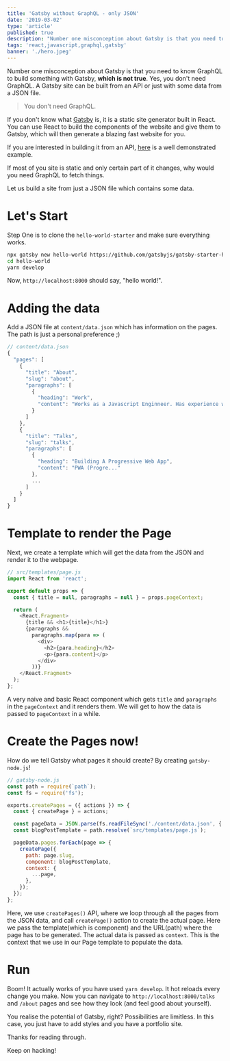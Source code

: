 ```yaml
---
title: 'Gatsby without GraphQL - only JSON'
date: '2019-03-02'
type: 'article'
published: true
description: "Number one misconception about Gatsby is that you need to know GraphQL to build something with Gatsby, which is not true. Yes, you don't need GraphQL."
tags: 'react,javascript,graphql,gatsby'
banner: './hero.jpeg'
---
```


Number one misconception about Gatsby is that you need to know GraphQL to build something with Gatsby, **which is not true**. Yes, you don't need GraphQL. A Gatsby site can be built from an API or just with some data from a JSON file.

> You don't need GraphQL.

If you don't know what [Gatsby](https://www.gatsbyjs.org/) is, it is a static site generator built in React. You can use React to build the components of the website and give them to Gatsby, which will then generate a blazing fast website for you.

If you are interested in building it from an API, [here](https://www.gatsbyjs.org/docs/using-gatsby-without-graphql/) is a well demonstrated example.

If most of you site is static and only certain part of it changes, why would you need GraphQL to fetch things.

Let us build a site from just a JSON file which contains some data.

# Let's Start

Step One is to clone the `hello-world-starter` and make sure everything works.

```bash
npx gatsby new hello-world https://github.com/gatsbyjs/gatsby-starter-hello-world
cd hello-world
yarn develop
```

Now, `http://localhost:8000` should say, "hello world!".

# Adding the data

Add a JSON file at `content/data.json` which has information on the pages. The path is just a personal preference ;)

```javascript
// content/data.json
{
  "pages": [
    {
      "title": "About",
      "slug": "about",
      "paragraphs": [
        {
          "heading": "Work",
          "content": "Works as a Javascript Enginneer. Has experience with Gatsby, React, Javascript, Node, Mongo and a little Python as well"
        }
      ]
    },
    {
      "title": "Talks",
      "slug": "talks",
      "paragraphs": [
        {
          "heading": "Building A Progressive Web App",
          "content": "PWA (Progre..."
        },
        ...
      ]
    }
  ]
}
```

# Template to render the Page

Next, we create a template which will get the data from the JSON and render it to the webpage.

```javascript
// src/templates/page.js
import React from 'react';

export default props => {
  const { title = null, paragraphs = null } = props.pageContext;

  return (
    <React.Fragment>
      {title && <h1>{title}</h1>}
      {paragraphs &&
        paragraphs.map(para => (
          <div>
            <h2>{para.heading}</h2>
            <p>{para.content}</p>
          </div>
        ))}
    </React.Fragment>
  );
};
```

A very naive and basic React component which gets `title` and `paragraphs` in the `pageContext` and it renders them. We will get to how the data is passed to `pageContext` in a while.

# Create the Pages now!

How do we tell Gatsby what pages it should create? By creating `gatsby-node.js`!

```javascript
// gatsby-node.js
const path = require(`path`);
const fs = require('fs');

exports.createPages = ({ actions }) => {
  const { createPage } = actions;

  const pageData = JSON.parse(fs.readFileSync('./content/data.json', { encoding: 'utf-8' }));
  const blogPostTemplate = path.resolve(`src/templates/page.js`);

  pageData.pages.forEach(page => {
    createPage({
      path: page.slug,
      component: blogPostTemplate,
      context: {
        ...page,
      },
    });
  });
};
```

Here, we use `createPages()` API, where we loop through all the pages from the JSON data, and call `createPage()` action to create the actual page. Here we pass the template(which is component) and the URL(path) where the page has to be generated. The actual data is passed as `context`. This is the context that we use in our Page template to populate the data.

# Run

Boom! It actually works of you have used `yarn develop`. It hot reloads every change you make. Now you can navigate to `http://localhost:8000/talks` and `/about` pages and see how they look (and feel good about yourself).

You realise the potential of Gatsby, right? Possibilities are limitless. In this case, you just have to add styles and you have a portfolio site.

Thanks for reading through.

Keep on hacking!
